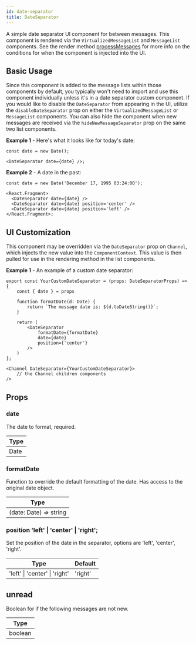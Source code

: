 ```yaml
---
id: date-separator
title: DateSeparator
---
```


A simple date separator UI component for between messages. This component is rendered via the `VirtualizedMessageList` and `MessageList` components. See the render method
[processMessages](https://github.com/GetStream/stream-chat-react/blob/master/src/components/MessageList/utils.ts) for more info on the conditions for when the component is injected into the UI.

## Basic Usage

Since this component is added to the message lists within those components by default, you typically won't need to import and use this component individually unless it's in a date separator custom component.
If you would like to disable the `DateSeparator` from appearing in the UI, utilize the
`disableDateSeparator` prop on either the `VirtualizedMessageList` or `MessageList` components.
You can also hide the component when new messages are received via the `hideNewMessageSeparator` prop on the same two list components.

**Example 1** - Here's what it looks like for today's date:

```tsx
const date = new Date();

<DateSeparator date={date} />;
```

**Example 2** - A date in the past:

```tsx
const date = new Date('December 17, 1995 03:24:00');

<React.Fragment>
  <DateSeparator date={date} />
  <DateSeparator date={date} position='center' />
  <DateSeparator date={date} position='left' />
</React.Fragment>;
```

## UI Customization

This component may be overridden via the `DateSeparator` prop on `Channel`, which injects the new value into the `ComponentContext`. This value is then pulled for use in the rendering method in the list components.

**Example 1** - An example of a custom date separator:

```tsx
export const YourCustomDateSeparator = (props: DateSeparatorProps) => {
    const { date } = props

    function formatDate(d: Date) {
        return `The message date is: ${d.toDateString()}`;
    }

    return (
        <DateSeparator
            formatDate={formatDate}
            date={date}
            position={'center'}
        />
    )
};

<Channel DateSeparator={YourCustomDateSeparator}>
    // the Channel children components
/>
```

## Props

### date

The date to format, required.

| Type |
| ---- |
| Date |

### formatDate

Function to override the default formatting of the date. Has access to the original date object.

| Type                   |
| ---------------------- |
| (date: Date) => string |

### position 'left' | 'center' | 'right';

Set the position of the date in the separator, options are 'left', 'center', 'right'.

| Type                          | Default |
| ----------------------------- | ------- |
| 'left' \| 'center' \| 'right' | 'right' |

## unread

Boolean for if the following messages are not new.

| Type    |
| ------- |
| boolean |
